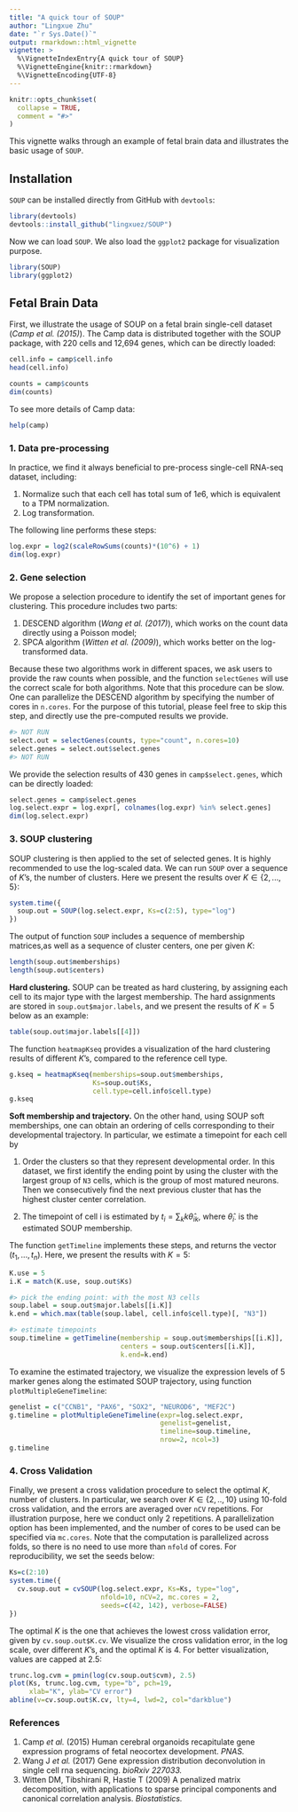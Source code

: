 ```yaml
---
title: "A quick tour of SOUP"
author: "Lingxue Zhu"
date: "`r Sys.Date()`"
output: rmarkdown::html_vignette
vignette: >
  %\VignetteIndexEntry{A quick tour of SOUP}
  %\VignetteEngine{knitr::rmarkdown}
  %\VignetteEncoding{UTF-8}
---
```


```r
knitr::opts_chunk$set(
  collapse = TRUE,
  comment = "#>"
)
```

This vignette walks through an example of fetal brain data and illustrates the basic usage of `SOUP`.

## Installation
`SOUP` can be installed directly from GitHub with `devtools`: 
```r
library(devtools)
devtools::install_github("lingxuez/SOUP")
```

Now we can load `SOUP`. We also load the `ggplot2` package for visualization purpose.
```r
library(SOUP)
library(ggplot2)
```

## Fetal Brain Data
First, we illustrate the usage of SOUP on a fetal brain single-cell dataset (*Camp et al. (2015)*). The Camp data is distributed together with the SOUP package, with 220 cells and 12,694 genes, which can be directly loaded:
```r
cell.info = camp$cell.info
head(cell.info)

counts = camp$counts
dim(counts)
```

To see more details of Camp data:
```r
help(camp)
```

### 1. Data pre-processing
In practice, we find it always beneficial to pre-process single-cell RNA-seq dataset, including:

1. Normalize such that each cell has total sum of $1e6$, which is equivalent to a TPM normalization.
2. Log transformation.

The following line performs these steps:
```r
log.expr = log2(scaleRowSums(counts)*(10^6) + 1)
dim(log.expr)
```

### 2. Gene selection
We propose a selection procedure to identify the set of important genes for clustering. This procedure includes two parts:

1. DESCEND algorithm (*Wang et al. (2017)*), which works on the count data directly using a Poisson model;
2. SPCA algorithm (*Witten et al. (2009)*), which works better on the log-transformed data.

Because these two algorithms work in different spaces, we ask users to provide the raw counts when possible, and the function `selectGenes` will use the correct scale for both algorithms. Note that this procedure can be slow. One can parallelize the DESCEND algorithm by specifying the number of cores in `n.cores`. For the purpose of this tutorial, please feel free to skip this step, and directly use the pre-computed results we provide.
```r
#> NOT RUN
select.out = selectGenes(counts, type="count", n.cores=10)
select.genes = select.out$select.genes
#> NOT RUN
```

We provide the selection results of 430 genes in `camp$select.genes`, which can be directly loaded:
```r
select.genes = camp$select.genes
log.select.expr = log.expr[, colnames(log.expr) %in% select.genes]
dim(log.select.expr)
```

### 3. SOUP clustering
SOUP clustering is then applied to the set of selected genes.  It is highly recommended to use the log-scaled data. We can run `SOUP` over a sequence of $K$'s, the number of clusters. Here we present the results over $K\in\{2, ..., 5\}$:
```r
system.time({
  soup.out = SOUP(log.select.expr, Ks=c(2:5), type="log")
})
```

The output of function `SOUP` includes a sequence of membership matrices,as well as a sequence of cluster centers, one per given $K$:
```r
length(soup.out$memberships)
length(soup.out$centers)
```

**Hard clustering.**
SOUP can be treated as hard clustering,  by assigning each cell to its major type with the largest membership. The hard assignments are stored in `soup.out$major.labels`, and we present the results of $K=5$ below as an example:
```r
table(soup.out$major.labels[[4]])
```

The function `heatmapKseq` provides a visualization of the hard clustering results of different $K$'s, compared to the reference cell type.
```r
g.kseq = heatmapKseq(memberships=soup.out$memberships, 
                     Ks=soup.out$Ks, 
                     cell.type=cell.info$cell.type)
g.kseq
```

**Soft membership and trajectory.**
On the other hand, using SOUP soft memberships, one can obtain an ordering of cells corresponding to their developmental trajectory. In particular, we estimate a timepoint for each cell by

1. Order the clusters so that they represent developmental order. In this dataset, we first identify the ending point by using the cluster with the largest group of `N3` cells, which is the group of most matured neurons. Then we consecutively find the next previous cluster that has the highest cluster center correlation.

2. The timepoint of cell i is estimated by $t_i = \sum_k k \hat{\theta}_{ik}$, where $\hat{\theta}_{i \cdot}$ is the estimated SOUP membership.

The function `getTimeline` implements these steps, and returns the vector $(t_1, ..., t_n)$. Here, we present the results with $K=5$:
```r
K.use = 5
i.K = match(K.use, soup.out$Ks)

#> pick the ending point: with the most N3 cells
soup.label = soup.out$major.labels[[i.K]]
k.end = which.max(table(soup.label, cell.info$cell.type)[, "N3"])

#> estimate timepoints
soup.timeline = getTimeline(membership = soup.out$memberships[[i.K]],
                            centers = soup.out$centers[[i.K]],
                            k.end=k.end)
```

To examine the estimated trajectory, we visualize the expression levels of 5 marker genes along the estimated SOUP trajectory, using function `plotMultipleGeneTimeline`:
```r
genelist = c("CCNB1", "PAX6", "SOX2", "NEUROD6", "MEF2C")
g.timeline = plotMultipleGeneTimeline(expr=log.select.expr, 
                                      genelist=genelist,
                                      timeline=soup.timeline, 
                                      nrow=2, ncol=3)
g.timeline
```


### 4. Cross Validation
Finally, we present a cross validation procedure to select the optimal $K$, number of clusters. In particular, we search over $K\in\{2, .., 10\}$ using 10-fold cross validation, and the errors are averaged over `nCV` repetitions. For illustration purpose, here we conduct only 2 repetitions. A parallelization option has been implemented, and the number of cores to be used can be specified via `mc.cores`. Note that the computation is parallelized across folds, so there is no need to use more than `nfold` of cores. For reproducibility, we set the seeds below:
```r
Ks=c(2:10)
system.time({
  cv.soup.out = cvSOUP(log.select.expr, Ks=Ks, type="log",
                       nfold=10, nCV=2, mc.cores = 2,
                       seeds=c(42, 142), verbose=FALSE)
})
```

The optimal $K$ is the one that achieves the lowest cross validation error, given by `cv.soup.out$K.cv`. We visualize the cross validation error, in the log scale, over different $K$'s, and the optimal $K$ is 4. For better visualization, values are capped at 2.5:
```r
trunc.log.cvm = pmin(log(cv.soup.out$cvm), 2.5)
plot(Ks, trunc.log.cvm, type="b", pch=19,
     xlab="K", ylab="CV error")
abline(v=cv.soup.out$K.cv, lty=4, lwd=2, col="darkblue")
```

### References
1. Camp *et al.* (2015) Human cerebral organoids recapitulate gene expression programs of fetal neocortex development. *PNAS.*
2. Wang J *et al.* (2017) Gene expression distribution deconvolution in single cell rna sequencing. *bioRxiv 227033.*
3. Witten DM, Tibshirani R, Hastie T (2009) A penalized matrix decomposition, with applications to sparse principal components and canonical correlation analysis. *Biostatistics.*

